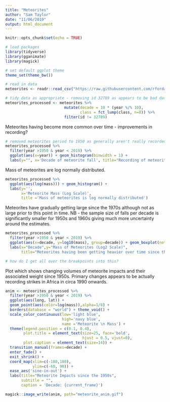 ```yaml
---
title: "Meteorites"
author: "Sam Taylor"
date: "11/06/2019"
output: html_document
---
```


```r
knitr::opts_chunk$set(echo = TRUE)

# load packages
library(tidyverse)
library(gganimate)
library(magick)

# set default ggplot theme
theme_set(theme_bw())

# read in data
meteorites <- readr::read_csv("https://raw.githubusercontent.com/rfordatascience/tidytuesday/master/data/2019/2019-06-11/meteorites.csv") 

# tidy data as appropriate - removing id 32789 as appears to be bad data.
meteorites_processed <- meteorites %>% 
                          mutate(decade = 10 * (year %/% 10),
                                 class = fct_lump(class, n=8)) %>%
                          filter(id != 32789) 

```

Meteorites having become more common over time - improvements in recording?

```r

# removed meteorites period to 1950 as generally aren't really recorded. In addition, anything post 2019 (current year) is also removed.
meteorites_processed %>% 
  filter(year >1950 & year < 2019) %>% 
  ggplot(aes(x=year)) + geom_histogram(binwidth = 1) +
  labs(y="", x='Decade of meteorite fall', title="Recording of meteorite falls only really began post 1970")

```

Mass of meteorites are log normally distributed. 

```r

meteorites_processed %>% 
  ggplot(aes(log(mass))) + geom_histogram() +
  labs(y='',
       x='Meteorite Mass (Log Scale)',
       title ='Mass of meteorites is log normally distributed')
```

Meteorites have gradually getting large since the 1970s although not as large prior to this point in time. NB - the sample size of falls per decade is significantly smaller for 1950s and 1960s giving much more uncertainty around the estimates.

```r
meteorites_processed %>% 
  filter(year >1950 & year < 2019) %>% 
  ggplot(aes(x=decade, y=log10(mass), group=decade)) + geom_boxplot(notch=T) +
  labs(x="Decade",y="Mass of Meteorites (Log2 Scale)",
       title="Meteorites having been getting heavier over time since the 1970s") 

# how do I get all over the breakpoints into this?
```

Plot which shows changing volumes of meteorite impacts and their associated weight since 1950s. Primary changes appears to be actually recording strikes in Africa in circa 1990 onwards.

```r
anim <- meteorites_processed %>% 
  filter(year >1950 & year < 2019) %>% 
  ggplot(aes(long, lat)) +    
  geom_point(aes(color=log(mass)),alpha=1/8) +
  borders(database = "world") + theme_void() + 
  scale_color_continuous(low='light blue',
                         high='navy blue',
                         name ='Meteorite \n Mass') +
  theme(legend.position = c(0.1, 0.4),
        plot.title = element_text(size=25, face='bold',
                                  hjust = 0.5, vjust=0),
        plot.caption = element_text(size=14)) +
  transition_manual(frames=decade) +
  enter_fade() + 
  exit_shrink() +
  coord_map(xlim=c(-180,180),
            ylim=c(-60, 90)) + 
  ease_aes('sine-in-out') +
  labs(title="Meteorite Impacts since the 1950s",
       subtitle = "",
       caption = 'Decade: {current_frame}')

magick::image_write(anim, path="meteorite_anim.gif")

```

